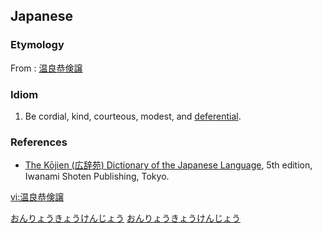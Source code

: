 ==Japanese==
{{ja-kanjitab|温|良|恭|倹|譲}}

===Etymology===
From {{etyl|ltc|ja}}: [[温良恭倹譲]]

===Idiom===
{{ja-pos|idiom|おんりょう きょうけんじょう}}

# Be cordial, kind, courteous, modest, and [[deferential]].

===References===
* [[w:Kōjien|The Kōjien (広辞苑) Dictionary of the Japanese Language]], 5th edition, Iwanami Shoten Publishing, Tokyo.

[[Category:Japanese idioms|おんりょうきょうけんじょう]]
[[Category:Japanese proverbs|おんりょうきょうけんじょう]]

[[vi:温良恭倹譲]]